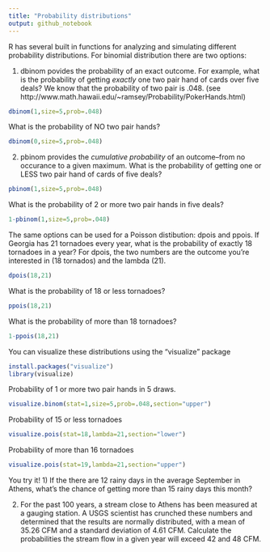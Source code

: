 ```yaml
---
title: "Probability distributions"
output: github_notebook
---
```


R has several built in functions for analyzing and simulating different probability distributions. For binomial distribution there are two options:

1) dbinom povides the probability of an exact outcome. For example, what is the probability of getting *exactly* one two pair hand of cards over five deals? We know that the probability of two pair is .048. (see http://www.math.hawaii.edu/~ramsey/Probability/PokerHands.html)

```r
dbinom(1,size=5,prob=.048)
```

What is the probability of NO two pair hands?

```r
dbinom(0,size=5,prob=.048)
```

2) pbinom provides the *cumulative probability* of an outcome--from no occurance to a given maximum.
What is the probability of getting one or LESS two pair hand of cards of five deals?

```r
pbinom(1,size=5,prob=.048)
```

What is the probability of 2 or more two pair hands in five deals?

```r
1-pbinom(1,size=5,prob=.048)
```

The same options can be used for a Poisson distibution: dpois and ppois. If Georgia has 21 tornadoes every year, what is the probability of exactly 18 tornadoes in a year? For dpois, the two numbers are the outcome you're interested in (18 tornados) and the lambda (21).

```r
dpois(18,21)
```

What is the probability of 18 or less tornadoes?

```r
ppois(18,21)
```

What is the probability of more than 18 tornadoes?

```r
1-ppois(18,21)
```

You can visualize these distributions using the "visualize" package

```r
install.packages("visualize")
library(visualize)
```

Probability of 1 or more two pair hands in 5 draws.
```r
visualize.binom(stat=1,size=5,prob=.048,section="upper")  
```

Probability of 15 or less tornadoes
```r
visualize.pois(stat=18,lambda=21,section="lower")
```

Probability of more than 16 tornadoes
```r
visualize.pois(stat=19,lambda=21,section="upper")
```


You try it!
1) If the there are 12 rainy days in the average September in Athens, what's the chance of getting more than 15 rainy days this month?

2) For the past 100 years, a stream close to Athens has been measured at a gauging station. A USGS scientist has crunched these numbers and determined that the results are normally distributed, with a mean of 35.26 CFM and a standard deviation of 4.61 CFM. Calculate the probabilities the stream flow in a given year will exceed 42 and 48 CFM.
